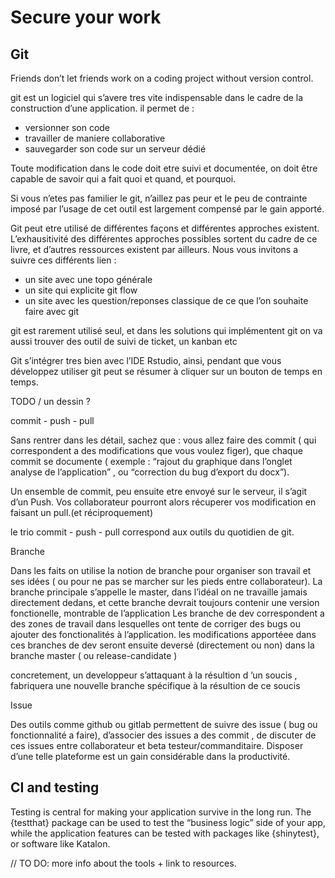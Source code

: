 # Secure your work {#secure}

## Git

Friends don't let friends work on a coding project without version control. 


git est un logiciel qui s'avere tres vite indispensable dans le cadre de la construction d'une application. il permet de :

+ versionner son code
+ travailler de maniere collaborative
+ sauvegarder son code sur un serveur dédié

Toute modification dans le code doit etre suivi et documentée, on doit être capable de savoir qui a fait quoi et quand, et pourquoi.


Si vous n'etes pas familier le git, n'aillez pas peur et le peu de contrainte imposé par l'usage de cet outil est largement compensé par le gain apporté.

Git peut etre utilisé de différentes façons et différentes approches existent. L'exhausitivité des différentes approches possibles sortent du cadre de ce livre, et d'autres ressources existent par ailleurs. Nous vous invitons a suivre ces différents lien :

+ un site avec une topo générale
+ un site qui explicite git flow
+ un site avec les question/reponses classique de ce que l'on souhaite faire avec git

git est rarement utilisé seul, et dans les solutions qui implémentent git on va aussi trouver des outil de suivi de ticket, un kanban etc

Git s'intégrer tres bien avec l'IDE Rstudio, ainsi, pendant que vous développez utiliser git peut se résumer à cliquer sur un bouton de temps en temps.

TODO / un dessin ?


commit - push - pull

Sans rentrer dans les détail, sachez que :
vous allez faire des commit ( qui correspondent a des modifications que vous voulez figer),
que chaque commit se documente ( exemple : "rajout du graphique dans l'onglet analyse de l'application" , ou "correction du bug d'export du docx").

Un ensemble de commit, peu ensuite etre  envoyé sur le serveur, il s'agit d'un Push. Vos collaborateur pourront alors récuperer vos modification en faisant un pull.(et réciproquement)

le trio commit - push - pull correspond aux outils du quotidien de git.

Branche

Dans les faits on utilise la notion de branche pour organiser son travail et ses idées ( ou pour ne pas se marcher sur les pieds entre collaborateur).
La branche principale s'appelle le master, dans l'idéal on ne travaille jamais directement dedans, et cette branche devrait toujours contenir une version fonctionelle, montrable de l'application
Les branche de dev correspondent a des zones de travail dans lesquelles ont tente de corriger des bugs ou ajouter des fonctionalités à l'application. les modifications apportéee dans ces branches de dev seront ensuite deversé (directement ou non) dans la branche master ( ou release-candidate )

concretement, un developpeur s'attaquant à la résultion d 'un soucis , fabriquera une nouvelle branche spécifique à la résultion de ce soucis

Issue

Des outils comme github ou gitlab permettent de suivre des issue ( bug ou fonctionnalité a faire), d'associer des issues a des commit , de discuter de ces issues entre collaborateur et beta testeur/commanditaire. Disposer d'une telle plateforme est un gain considérable dans la
productivité.













## CI and testing

Testing is central for making your application survive in the long run. 
The {testthat} package can be used to test the "business logic" side of your app, while the application features can be tested with packages like {shinytest}, or software like Katalon. 

// TO DO: more info about the tools + link to resources.